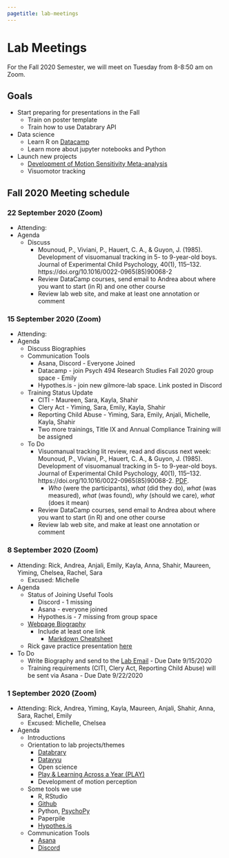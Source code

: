 ```yaml
---
pagetitle: lab-meetings
---
```


# Lab Meetings

For the Fall 2020 Semester, we will meet on Tuesday from 8-8:50 am on Zoom.

## Goals

- Start preparing for presentations in the Fall  
    - Train on poster template
    - Train how to use Databrary API
- Data science
    - Learn R on [Datacamp](https://www.datacamp.com/)
    - Learn more about jupyter notebooks and Python
- Launch new projects
    - [Development of Motion Sensitivity Meta-analysis](https://github.com/gilmore-lab/motion-metaanalysis)
    - Visuomotor tracking

## Fall 2020 Meeting schedule 

### 22 September 2020 (Zoom)

- Attending:
- Agenda
  - Discuss 
      - Mounoud, P., Viviani, P., Hauert, C. A., & Guyon, J. (1985). Development of visuomanual tracking in 5- to 9-year-old boys. Journal of Experimental Child Psychology, 40(1), 115–132. https://doi.org/10.1016/0022-0965(85)90068-2
      - Review DataCamp courses, send email to Andrea about where you want to start (in R) and one other course
      - Review lab web site, and make at least one annotation or comment
      
      
### 15 September 2020 (Zoom)

- Attending:   
- Agenda 
  - Discuss Biographies
  - Communication Tools
      - Asana, Discord - Everyone Joined
      - Datacamp - join Psych 494 Research Studies Fall 2020 group space - Emily
      - Hypothes.is - join new gilmore-lab space. Link posted in Discord
  - Training Status Update
      - CITI - Maureen, Sara, Kayla, Shahir
      - Clery Act - Yiming, Sara, Emily, Kayla, Shahir
      - Reporting Child Abuse - Yiming, Sara, Emily, Anjali, Michelle, Kayla, Shahir
      - Two more trainings, Title IX and Annual Compliance Training will be assigned
  - To Do
      - Visuomanual tracking lit review, read and discuss next week: Mounoud, P., Viviani, P., Hauert, C. A., & Guyon, J. (1985). Development of visuomanual tracking in 5- to 9-year-old boys. Journal of Experimental Child Psychology, 40(1), 115–132. https://doi.org/10.1016/0022-0965(85)90068-2. [PDF](pdfs/mounoud-etal-1985.pdf).
          - *Who* (were the participants), *what* (did they do), *what* (was measured), *what* (was found), *why* (should we care), *what* (does it mean)
      - Review DataCamp courses, send email to Andrea about where you want to start (in R) and one other course
      - Review lab web site, and make at least one annotation or comment

### 8 September 2020 (Zoom)

- Attending: Rick, Andrea, Anjali, Emily, Kayla, Anna, Shahir, Maureen, Yiming, Chelsea, Rachel, Sara
  - Excused: Michelle
- Agenda
  - Status of Joining Useful Tools
    - Discord - 1 missing
    - Asana - everyone joined
    - Hypothes.is - 7 missing from group space
  - [Webpage Biography](http://gilmore-lab.github.io/who-we-are.html)  
    - Include at least one link 
      - [Markdown Cheatsheet](https://github.com/adam-p/markdown-here/wiki/Markdown-Cheatsheet)
  - Rick gave practice presentation [here](https://gilmore-lab.github.io/2020-09-09-flux)    
- To Do
  - Write Biography and send to the [Lab Email](mailto:psubrainlab@gmail.com) - Due Date 9/15/2020
  - Training requirements (CITI, Clery Act, Reporting Child Abuse) will be sent via Asana - Due Date 9/22/2020 

### 1 September 2020 (Zoom)

- Attending: Rick, Andrea, Yiming, Kayla, Maureen, Anjali, Shahir, Anna, Sara, Rachel, Emily
  - Excused: Michelle, Chelsea  
- Agenda
  - Introductions
  - Orientation to lab projects/themes
    - [Databrary](https://databrary.org)
    - [Datavyu](https://datavyu.org)
    - Open science
    - [Play & Learning Across a Year (PLAY)](https://play-project.org)
    - Development of motion perception
  - Some tools we use
    - R, RStudio
    - [Github](https://github.com/gilmore-lab)
    - Python, [PsychoPy](https://www.psychopy.org/)
    - Paperpile
    - [Hypothes.is](https://web.hypothes.is/)
  - Communication Tools
    - [Asana](https://asana.com/)
    - [Discord](https://discord.com/)

